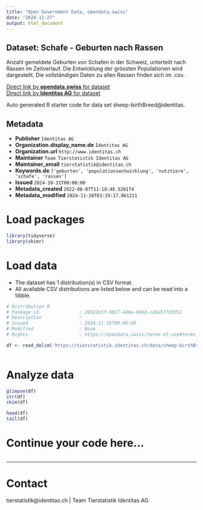 ```yaml
---
title: "Open Government Data, opendata.swiss"
date: "2024-11-27"
output: html_document
---
```


## Dataset: Schafe - Geburten nach Rassen

Anzahl gemeldete Geburten von Schafen in der Schweiz, unterteilt nach Rassen im Zeitverlauf. Die Entwicklung der grössten Populationen wird dargestellt. Die vollständigen Daten zu allen Rassen finden sich im .csv.

[Direct link by **opendata.swiss** for dataset](https://opendata.swiss/de/dataset/schafe-geburten-nach-rassen)<br>
[Direct link by **Identitas AG** for dataset](https://tierstatistik.identitas.ch/)

Auto generated R starter code for data set sheep-birthBreed@identitas.

## Metadata

- **Publisher** `Identitas AG`
- **Organization.display_name.de** `Identitas AG`
- **Organization.url** `http://www.identitas.ch`
- **Maintainer** `Team Tierstatistik Identitas AG`
- **Maintainer_email** `tierstatistik@identitas.ch`
- **Keywords.de** `['geburten', 'populationsentwicklung', 'nutztiere', 'schafe', 'rassen']`
- **Issued** `2024-10-31T00:00:00`
- **Metadata_created** `2022-06-07T11:18:48.520174`
- **Metadata_modified** `2024-11-26T03:19:17.061211`


# Load packages

```r

library(tidyverse)
library(skimr)

```

# Load data

-   The dataset has 1 distribution(s) in CSV format.
-   All available CSV distributions are listed below and can be read into a tibble.

```r

# Distribution 0
# Package_id               : 28322e1f-0817-446e-b46d-c26a577d3d51
# Description              : 
# Issued                   : 2024-11-25T00:00:00
# Modified                 : None
# Rights                   : https://opendata.swiss/terms-of-use#terms_by

df <- read_delim('https://tierstatistik.identitas.ch/data/sheep-birthBreed.csv')



```

# Analyze data

```r

glimpse(df)
str(df)
skim(df)

head(df)
tail(df)

```

# Continue your code here...

```r

```

------------------------------------------------------------------------

# Contact

tierstatistik@identitas.ch | Team Tierstatistik Identitas AG
